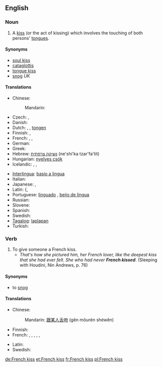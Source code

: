 ==English==
{{wikipedia}}

===Noun===
{{en-noun|sg=[[French]] [[kiss]]|pl=French kisses}}

# A [[kiss]] (or the act of kissing) which involves the touching of both persons' [[tongue]]s.

====Synonyms====
* [[soul kiss]]
* [[cataglottis]]
* [[tongue kiss]]
* [[snog]] ''UK''

====Translations====
{{trans-top|tongue kiss}}
* Chinese:
*: Mandarin: {{t-|cmn|舌吻|tr=shéwěn|sc=Hani}}
* Czech: {{t-|cs|francouzský polibek|m}}, {{t-|cs|francouzák|m}}
* Danish: {{t|da|tungekys}}
* Dutch: {{t|nl|tongkus|m}}, {{t|nl|tongzoen|m}}, [[tongen]]
* Finnish: {{t-|fi|kielisuudelma}}, {{t+|fi|kielari}}
* French: {{t+|fr|patin|m}}, {{t+|fr|pelle|f}}, {{t+|fr|galoche|f}}
* German: {{t+|de|Zungenkuss|m}}
* Greek: {{t|el|γλωσσόφιλο (informal)|n|tr=glosófilo}}
* Hebrew: [[נשיקה צרפתית]] (ne'shi'ka tzar'fa'tit)
* Hungarian: [[nyelves csók]]
* Icelandic: {{t-|is|sleikur|m}}, {{t|is|tungukoss|m}}, {{t|is|franskur koss|m}}
{{trans-mid}}
* [[Interlingua]]: [[basio a lingua]]
* Italian: {{t-|it|slinguata|f}}
* Japanese: {{t|ja|ディープキス|tr=dību-kisu}}, {{t|ja|フレンチ・キス|tr=Furenchi-kisu}}
* Latin: {{{t|la|suavium|n}}, {{t|la|basium linguae|n}}
* Portuguese: [[linguado]] {{m}}, [[beijo de língua]] {{m}}
* Russian: {{t-|ru|французский поцелуй|m|tr=francúzskij pocelúj}}
* Slovene: {{t|sl|francoski poljub|m}}
* Spanish: {{t-|es|beso francés|m}}
* Swedish: {{t-|sv|tungkyss|c}}
* [[Tagalog]]: [[laplapan]]
* Turkish: {{t|tr|Fransız öpücüğü}}
{{trans-bottom}}

===Verb===
{{en-verb|French kisses|French kissing|French kissed}}

# To give someone a French kiss.
#* ''That's how she pictured him, her French lover, like the deepest kiss that she had ever felt. She who had never '''French kissed'''''. (Sleeping with Houdini, Nin Andrews, p. 76)

====Synonyms====
* to [[snog]] {{qualifier|UK}}

====Translations====
{{trans-top|give someone a French kiss}}
* Chinese:
*: Mandarin: [[跟]][[某人]][[舌吻]] (gēn mǒurén shéwěn)
* Finnish: {{t+|fi|antaa}} {{t-|fi|kielisuudelma}}
* French: {{t+|fr|rouler un patin}}, {{t+|fr|rouler une pelle}}, {{t+|fr|rouler une galoche}}, {{t+|fr|frencher}}, {{t+|fr|galocher}}, {{t|fr|bécoter}}
{{trans-mid}}
* Latin: {{t|la|columbor}}
* Swedish: {{t|sv|tungkyssa}}
{{trans-bottom}}

[[de:French kiss]]
[[et:French kiss]]
[[fr:French kiss]]
[[pl:French kiss]]